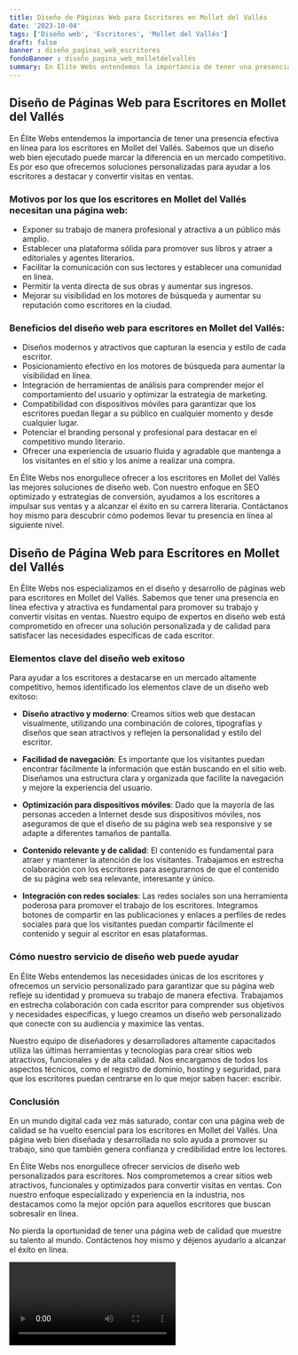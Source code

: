 ```yaml
---
title: Diseño de Páginas Web para Escritores en Mollet del Vallés
date: '2023-10-04'
tags: ['Diseño web', 'Escritores', 'Mollet del Vallés']
draft: false
banner : diseño_paginas_web_escritores
fondoBanner : diseño_pagina_web_molletdelvallés
summary: En Élite Webs entendemos la importancia de tener una presencia efectiva en línea para los escritores en Mollet del Vallés. Sabemos que un diseño web bien ejecutado puede marcar la diferencia en un mercado competitivo. Es por eso que ofrecemos soluciones personalizadas para ayudar a los escritores a destacar y convertir visitas en ventas.
---
```


## Diseño de Páginas Web para Escritores en Mollet del Vallés

En Élite Webs entendemos la importancia de tener una presencia efectiva en línea para los escritores en Mollet del Vallés. Sabemos que un diseño web bien ejecutado puede marcar la diferencia en un mercado competitivo. Es por eso que ofrecemos soluciones personalizadas para ayudar a los escritores a destacar y convertir visitas en ventas.

### Motivos por los que los escritores en Mollet del Vallés necesitan una página web:

- Exponer su trabajo de manera profesional y atractiva a un público más amplio.
- Establecer una plataforma sólida para promover sus libros y atraer a editoriales y agentes literarios.
- Facilitar la comunicación con sus lectores y establecer una comunidad en línea.
- Permitir la venta directa de sus obras y aumentar sus ingresos.
- Mejorar su visibilidad en los motores de búsqueda y aumentar su reputación como escritores en la ciudad.

### Beneficios del diseño web para escritores en Mollet del Vallés:

- Diseños modernos y atractivos que capturan la esencia y estilo de cada escritor.
- Posicionamiento efectivo en los motores de búsqueda para aumentar la visibilidad en línea.
- Integración de herramientas de análisis para comprender mejor el comportamiento del usuario y optimizar la estrategia de marketing.
- Compatibilidad con dispositivos móviles para garantizar que los escritores puedan llegar a su público en cualquier momento y desde cualquier lugar.
- Potenciar el branding personal y profesional para destacar en el competitivo mundo literario.
- Ofrecer una experiencia de usuario fluida y agradable que mantenga a los visitantes en el sitio y los anime a realizar una compra.

En Élite Webs nos enorgullece ofrecer a los escritores en Mollet del Vallés las mejores soluciones de diseño web. Con nuestro enfoque en SEO optimizado y estrategias de conversión, ayudamos a los escritores a impulsar sus ventas y a alcanzar el éxito en su carrera literaria. Contáctanos hoy mismo para descubrir cómo podemos llevar tu presencia en línea al siguiente nivel.

<GifSeo />

<Cta />

## Diseño de Página Web para Escritores en Mollet del Vallés

En Élite Webs nos especializamos en el diseño y desarrollo de páginas web para escritores en Mollet del Vallés. Sabemos que tener una presencia en línea efectiva y atractiva es fundamental para promover su trabajo y convertir visitas en ventas. Nuestro equipo de expertos en diseño web está comprometido en ofrecer una solución personalizada y de calidad para satisfacer las necesidades específicas de cada escritor.

### Elementos clave del diseño web exitoso

Para ayudar a los escritores a destacarse en un mercado altamente competitivo, hemos identificado los elementos clave de un diseño web exitoso:

- **Diseño atractivo y moderno**: Creamos sitios web que destacan visualmente, utilizando una combinación de colores, tipografías y diseños que sean atractivos y reflejen la personalidad y estilo del escritor.

- **Facilidad de navegación**: Es importante que los visitantes puedan encontrar fácilmente la información que están buscando en el sitio web. Diseñamos una estructura clara y organizada que facilite la navegación y mejore la experiencia del usuario.

- **Optimización para dispositivos móviles**: Dado que la mayoría de las personas acceden a Internet desde sus dispositivos móviles, nos aseguramos de que el diseño de su página web sea responsive y se adapte a diferentes tamaños de pantalla.

- **Contenido relevante y de calidad**: El contenido es fundamental para atraer y mantener la atención de los visitantes. Trabajamos en estrecha colaboración con los escritores para asegurarnos de que el contenido de su página web sea relevante, interesante y único.

- **Integración con redes sociales**: Las redes sociales son una herramienta poderosa para promover el trabajo de los escritores. Integramos botones de compartir en las publicaciones y enlaces a perfiles de redes sociales para que los visitantes puedan compartir fácilmente el contenido y seguir al escritor en esas plataformas.

### Cómo nuestro servicio de diseño web puede ayudar

En Élite Webs entendemos las necesidades únicas de los escritores y ofrecemos un servicio personalizado para garantizar que su página web refleje su identidad y promueva su trabajo de manera efectiva. Trabajamos en estrecha colaboración con cada escritor para comprender sus objetivos y necesidades específicas, y luego creamos un diseño web personalizado que conecte con su audiencia y maximice las ventas.

Nuestro equipo de diseñadores y desarrolladores altamente capacitados utiliza las últimas herramientas y tecnologías para crear sitios web atractivos, funcionales y de alta calidad. Nos encargamos de todos los aspectos técnicos, como el registro de dominio, hosting y seguridad, para que los escritores puedan centrarse en lo que mejor saben hacer: escribir.

### Conclusión

En un mundo digital cada vez más saturado, contar con una página web de calidad se ha vuelto esencial para los escritores en Mollet del Vallés. Una página web bien diseñada y desarrollada no solo ayuda a promover su trabajo, sino que también genera confianza y credibilidad entre los lectores.

En Élite Webs nos enorgullece ofrecer servicios de diseño web personalizados para escritores. Nos comprometemos a crear sitios web atractivos, funcionales y optimizados para convertir visitas en ventas. Con nuestro enfoque especializado y experiencia en la industria, nos destacamos como la mejor opción para aquellos escritores que buscan sobresalir en línea.

No pierda la oportunidad de tener una página web de calidad que muestre su talento al mundo. Contáctenos hoy mismo y déjenos ayudarlo a alcanzar el éxito en línea.

<Video />

<CtaBot job='Escritores' city='Mollet del Vallés'/>

<Gmaps query='Mollet del Vallés+españa+maps' />